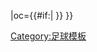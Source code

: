 {{fb team |t=-{zh-hk:南錫;zh-hans:南锡;}- |tan=南锡足球俱乐部 |tc=FRA |abb={{#if:{{{abb|}}}|NAL{{0}}}} |oc={{#if:{{{oc|}}}|{{{oc}}} }} }}<!--
--><noinclude>[[Category:足球模板]]</noinclude>